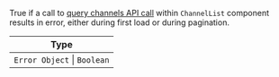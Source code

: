 True if a call to [query channels API call](https://getstream.io/chat/docs/javascript/query_channels/?language=javascript) within `ChannelList` component results in error, either during first load or during pagination.

| Type                        |
| --------------------------- |
| `Error Object` \| `Boolean` |
